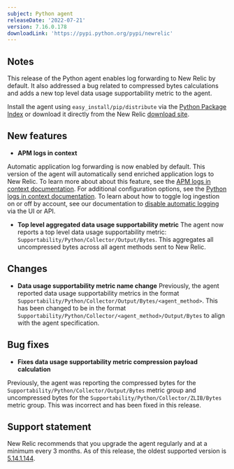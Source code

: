 ```yaml
---
subject: Python agent
releaseDate: '2022-07-21'
version: 7.16.0.178
downloadLink: 'https://pypi.python.org/pypi/newrelic'
---
```


## Notes

This release of the Python agent enables log forwarding to New Relic by default. It also addressed a bug related to compressed bytes calculations and adds a new top level data usage supportability metric to the agent.

Install the agent using `easy_install/pip/distribute` via the [Python Package Index](https://pypi.python.org/pypi/newrelic) or download it directly from the New Relic [download site](http://download.newrelic.com/python_agent/release).

## New features

* **APM logs in context**

Automatic application log forwarding is now enabled by default. This version of the agent will automatically send enriched application logs to New Relic. To learn more about about this feature, see the [APM logs in context documentation](https://docs.newrelic.com/docs/apm/new-relic-apm/getting-started/get-started-logs-context/). For additional configuration options, see the [Python logs in context documentation](https://docs.newrelic.com/docs/logs/logs-context/configure-logs-context-python/). To learn about how to toggle log ingestion on or off by account, see our documentation to [disable automatic logging](https://docs.newrelic.com/docs/logs/logs-context/disable-automatic-logging) via the UI or API.

* **Top level aggregated data usage supportability metric**
The agent now reports a top level data usage supportability metric: `Supportability/Python/Collector/Output/Bytes`. This aggregates all uncompressed bytes across all agent methods sent to New Relic.

## Changes
* **Data usage supportability metric name change**
Previously, the agent reported data usage supportability metrics in the format `Supportability/Python/Collector/Output/Bytes/<agent_method>`. This has been changed to be in the format `Supportability/Python/Collector/<agent_method>/Output/Bytes` to align with the agent specification.

## Bug fixes
* **Fixes data usage supportability metric compression payload calculation**

Previously, the agent was reporting the compressed bytes for the `Supportability/Python/Collector/Output/Bytes` metric group and uncompressed bytes for the `Supportability/Python/Collector/ZLIB/Bytes` metric group. This was incorrect and has been fixed in this release.

## Support statement

New Relic recommends that you upgrade the agent regularly and at a minimum every 3 months. As of this release, the oldest supported version is [5.14.1.144](https://docs.newrelic.com/docs/release-notes/agent-release-notes/python-release-notes/python-agent-5141144/).



